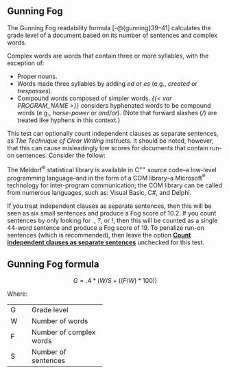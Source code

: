 ## Gunning Fog\index{Gunning Fog|(idxit} {#sec-gunning-fog-test}

The Gunning Fog readability formula [-@{gunning}39–41] calculates the grade level of a document based on its number of sentences and complex words.

Complex words are words that contain three or more syllables, with the exception of:

- Proper nouns.\index{proper nouns!Gunning Fog}
- Words made three syllables by adding *ed* or *es* (e.g., *created* or *trespasses*).
- Compound words composed of simpler words.
[*{{< var PROGRAM_NAME >}}* considers hyphenated words to be compound words (e.g., *horse-power* or *and/or*).]{.content-hidden when-profile="reference"}
(Note that forward slashes (*/*) are treated like hyphens in this context.)

This test can optionally count independent clauses as separate sentences, as *The Technique of Clear Writing* instructs. It should be noted, however, that this can cause misleadingly low scores for documents that contain run-on sentences. Consider the follow:

::: {.fancyquotes data-latex=''}
The Meldorf^®^ statistical library is available in C^++^ source code–a low-level programming language–and in the form of a COM library–a Microsoft^®^ technology for inter-program communication; the COM library can be called from numerous languages, such as: Visual Basic, C#, and Delphi.
:::

If you treat independent clauses as separate sentences, then this will be seen as six small sentences and produce a Fog score of 10.2.
If you count sentences by only looking for *.*, *?*, or *!*, then this will be counted as a single 44-word sentence and produce a Fog score of 19.
To penalize run-on sentences (which is recommended), then leave the option [**Count independent clauses as separate sentences**](#sec-readability-test-options) unchecked for this test.

::: {.callout-note icon=false}
## Gunning Fog formula

$$
G = .4*(W/S+((F/W)*100))
$$
:::

Where:

+:----+:------------------------+
| G   | Grade level             |
+-----+-------------------------+
| W   | Number of words         |
+-----+-------------------------+
| F   | Number of complex words |
+-----+-------------------------+
| S   | Number of sentences     |
+-----+-------------------------+

\index{Gunning Fog|)}

\newpage